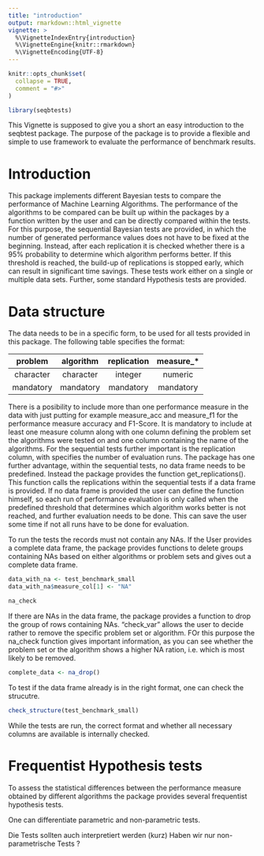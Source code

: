 ```yaml
---
title: "introduction"
output: rmarkdown::html_vignette
vignette: >
  %\VignetteIndexEntry{introduction}
  %\VignetteEngine{knitr::rmarkdown}
  %\VignetteEncoding{UTF-8}
---
```


```r
knitr::opts_chunk$set(
  collapse = TRUE,
  comment = "#>"
)
```

```r
library(seqbtests)
```

This Vignette is supposed to give you a short an easy introduction to the 
seqbtest package. 
The purpose of the package is to provide a flexible and simple to use framework 
to evaluate the performance of benchmark results.

# Introduction 

This package implements different Bayesian tests to compare the performance of 
Machine Learning Algorithms. The performance of the algorithms to be compared 
can be built up within the packages by a function written by the user and can be
directly compared within the tests. For this purpose, the sequential Bayesian 
tests are provided, in which the number of generated performance values does not
have to be fixed at the beginning. Instead, after each replication it is checked 
whether there is a 95% probability to determine which algorithm performs better. 
If this threshold is reached, the build-up of replications is stopped early, 
which can result in significant time savings. These tests work either on a 
single or multiple data sets. Further, some standard Hypothesis tests are 
provided. 




# Data structure 

The data needs to be in a specific form, to be used for all tests provided in 
this package. The following table specifies the format: 

| problem | algorithm | replication | measure_\* |
|:------:|:------:|:------:|:------:|
| character | character |  integer | numeric |
| mandatory | mandatory |  mandatory | mandatory |

There is a posibility to include more than one performance measure in the data 
with just putting for example measure_acc and measure_f1 for the performance 
measure accuracy and F1-Score. It is mandatory to include at least one measure 
column along with one column defining the problem set the algorithms were tested 
on and one column containing the name of the algorithms. For the sequential 
tests further important is the replication column, with specifies the number of 
evaluation runs. 
The package has one further advantage, within the sequential tests, no data 
frame needs to be predefined. Instead the package provides the function 
get_replications(). This function calls the replications within the sequential 
tests if a data frame is provided. If no data frame is provided the user can 
define the function himself, so each run of performance evaluation is only 
called when the predefined threshold that determines which algorithm works 
better is not reached, and further evaluation needs to be done. This can save 
the user some time if not all runs have to be done for evaluation.  

To run the tests the records must not contain any NAs. If the User provides a 
complete data frame, the package provides functions to delete groups containing
NAs based on either algorithms or problem sets and gives out a complete data 
frame.


```r
data_with_na <- test_benchmark_small
data_with_na$measure_col[1] <- "NA" 

na_check 

```

If there are NAs in the data frame, the package provides a function to drop the
group of rows containing NAs. "check_var" allows the user to decide rather to 
remove the specific problem set or algorithm. FOr this purpose the na_check 
function gives important information, as you can see whether the problem set or 
the algorithm shows a higher NA ration, i.e. which is most likely to be removed. 

```r
complete_data <- na_drop()
```

To test if the data frame already is in the right format, one can check the 
strucutre. 

```r
check_structure(test_benchmark_small)

```

While the tests are run, the correct format and whether all necessary columns 
are available is internally checked. 

# Frequentist Hypothesis tests 

To assess the statistical differences between the performance measure obtained by different algorithms the package provides several frequentist hypothesis tests. 

One can differentiate parametric and non-parametric tests. 

Die Tests sollten auch interpretiert werden (kurz)
Haben wir nur non-parametrische Tests ? 




